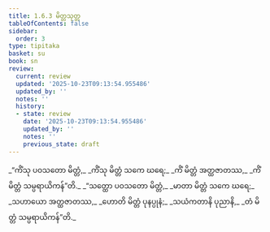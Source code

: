 ```yaml
---
title: 1.6.3 မိတ္တသုတ္တ
tableOfContents: false
sidebar:
  order: 3
type: tipitaka
basket: su
book: sn
review:
  current: review
  updated: '2025-10-23T09:13:54.955486'
  updated_by: ''
  notes: ''
  history:
  - state: review
    date: '2025-10-23T09:13:54.955486'
    updated_by: ''
    notes: ''
    previous_state: draft
---
```



<ReviewStatus review={frontmatter.review} showDetails={true} />

<HypothesisAnnotation frontmatter={frontmatter} />

<DynamicBreadcrumb />

<Division number="53" book="sn" e="ch" v="18" p="287">

<Paragraph number="292" type="verses" book="sn">
_“ကိံသု ပဝသတော မိတ္တံ,_  
_ကိံသု မိတ္တံ သကေ ဃရေ;_  
_ကိံ မိတ္တံ အတ္ထဇာတဿ,_  
_ကိံ မိတ္တံ သမ္ပရာယိကန်”တိ._  

</Paragraph>

<Paragraph number="293" type="verses" book="sn">
_“သတ္ထော ပဝသတော မိတ္တံ,_  
_မာတာ မိတ္တံ သကေ ဃရေ;_  
_သဟာယော အတ္ထဇာတဿ,_  
_ဟောတိ မိတ္တံ ပုနပ္ပုနံ;_  
_သယံကတာနိ ပုညာနိ,_  
_တံ မိတ္တံ သမ္ပရာယိကန်”တိ._
</Paragraph>
</Division>